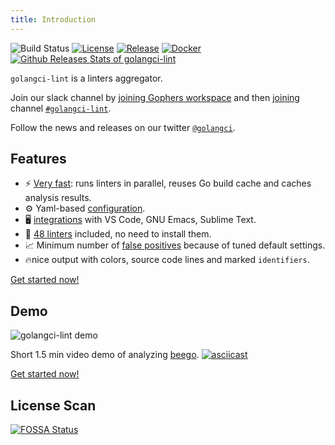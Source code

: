 ```yaml
---
title: Introduction
---
```



![Build Status](https://github.com/golangci/golangci-lint/workflows/CI/badge.svg)
[![License](https://img.shields.io/github/license/golangci/golangci-lint)](/LICENSE)
[![Release](https://img.shields.io/github/release/golangci/golangci-lint.svg)](https://github.com/golangci/golangci-lint/releases/latest)
[![Docker](https://img.shields.io/docker/pulls/golangci/golangci-lint)](https://hub.docker.com/r/golangci/golangci-lint)
[![Github Releases Stats of golangci-lint](https://img.shields.io/github/downloads/golangci/golangci-lint/total.svg?logo=github)](https://somsubhra.com/github-release-stats/?username=golangci&repository=golangci-lint)

`golangci-lint` is a linters aggregator.

Join our slack <IconContainer color="#1DA1F2"><FaSlack /></IconContainer> channel by [joining Gophers workspace](https://invite.slack.golangbridge.org/)
and then [joining](https://gophers.slack.com/archives/CS0TBRKPC) channel [`#golangci-lint`](https://gophers.slack.com/archives/CS0TBRKPC).

Follow the news and releases on our twitter <IconContainer color="#1DA1F2"><FaTwitter /></IconContainer> [`@golangci`](https://twitter.com/golangci).

## Features

- ⚡ [Very fast](/usage/performance): runs linters in parallel, reuses Go build cache and caches analysis results.
- ⚙️ Yaml-based [configuration](/usage/configuration).
- 🖥 [integrations](/usage/integrations) with VS Code, GNU Emacs, Sublime Text.
- 🥇 [48 linters](/usage/linters) included, no need to install them.
- 📈 Minimum number of [false positives](/usage/false-positives) because of tuned default settings.
- 🔥nice output with colors, source code lines and marked `identifiers`.

[Get started now!](/usage/install)

## Demo

![golangci-lint demo](./demo.svg)

Short 1.5 min video demo of analyzing [beego](https://github.com/astaxie/beego).
[![asciicast](https://asciinema.org/a/183662.svg)](https://asciinema.org/a/183662)

[Get started now!](/usage/install)

## License Scan

[![FOSSA Status](https://app.fossa.io/api/projects/git%2Bgithub.com%2Fgolangci%2Fgolangci-lint.svg?type=large)](https://app.fossa.io/projects/git%2Bgithub.com%2Fgolangci%2Fgolangci-lint?ref=badge_large)
